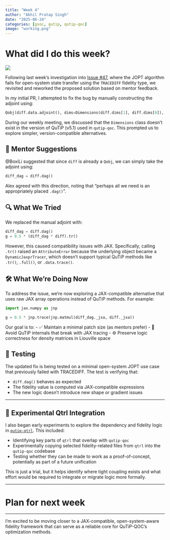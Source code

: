 ```yaml
---
title: "Week 4"
author: "Akhil Pratap Singh"
date: "2025-06-24"
categories: [gsoc, qutip, qutip-qoc]
image: "working.png"
---
```


# What did I do this week?

![](./dag.png)

Following last week’s investigation into [Issue #47](https://github.com/qutip/qutip-qoc/issues/47), where the JOPT algorithm fails for open-system state transfer using the `TRACEDIFF` fidelity type, we revisited and reworked the proposed solution based on mentor feedback.

In my initial PR, I attempted to fix the bug by manually constructing the adjoint using:

```python
Qobj(diff.data.adjoint(), dims=Dimensions(diff.dims[1], diff.dims[0]), copy=False)
```

During our weekly meeting, we discussed that the `Dimensions` class doesn’t exist in the version of QuTiP (v5.1) used in `qutip-qoc`. This prompted us to explore simpler, version-compatible alternatives.

## 🧠 Mentor Suggestions

@BoxiLi suggested that since `diff` is already a `Qobj`, we can simply take the adjoint using:

```python
diff_dag = diff.dag()
```

Alex agreed with this direction, noting that “perhaps all we need is an appropriately placed `.dag()`”.

## 🔍 What We Tried

We replaced the manual adjoint with:

```python
diff_dag = diff.dag()
g = 0.5 * (diff_dag * diff).tr()
```

However, this caused compatibility issues with JAX. Specifically, calling `.tr()` raised an `AttributeError` because the underlying object became a `DynamicJaxprTracer`, which doesn’t support typical QuTiP methods like `.tr()`, `.full()`, or `.data.trace()`.

## 🛠️ What We're Doing Now

To address the issue, we’re now exploring a JAX-compatible alternative that uses raw JAX array operations instead of QuTiP methods. For example:

```python
import jax.numpy as jnp

g = 0.5 * jnp.trace(jnp.matmul(diff_dag._jxa, diff._jxa))
```

Our goal is to:
- ✅ Maintain a minimal patch size (as mentors prefer)
- 🔄 Avoid QuTiP internals that break with JAX tracing
- ⚙️ Preserve logic correctness for density matrices in Liouville space

## 🧪 Testing

The updated fix is being tested on a minimal open-system JOPT use case that previously failed with TRACEDIFF. The test is verifying that:

- `diff.dag()` behaves as expected
- The fidelity value is computed via JAX-compatible expressions
- The new logic doesn’t introduce new shape or gradient issues

---

## 🔧 Experimental Qtrl Integration

I also began early experiments to explore the dependency and fidelity logic in [`qutip-qtrl`](https://github.com/qutip/qutip-qtrl). This included:

- Identifying key parts of `qtrl` that overlap with `qutip-qoc`
- Experimentally copying selected fidelity-related files from `qtrl` into the `qutip-qoc` codebase
- Testing whether they can be made to work as a proof-of-concept, potentially as part of a future unification

This is just a trial, but it helps identify where tight coupling exists and what effort would be required to integrate or migrate logic more formally.

---

# Plan for next week

---

I'm excited to be moving closer to a JAX-compatible, open-system-aware fidelity framework that can serve as a reliable core for QuTiP-QOC’s optimization methods.
